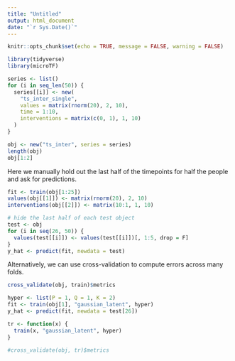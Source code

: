 ```yaml
---
title: "Untitled"
output: html_document
date: "`r Sys.Date()`"
---
```


```r
knitr::opts_chunk$set(echo = TRUE, message = FALSE, warning = FALSE)
```

```r
library(tidyverse)
library(microTF)
```

```r
series <- list()
for (i in seq_len(50)) {
  series[[i]] <- new(
    "ts_inter_single", 
    values = matrix(rnorm(20), 2, 10), 
    time = 1:10, 
    interventions = matrix(c(0, 1), 1, 10)
  )
}

obj <- new("ts_inter", series = series)
length(obj)
obj[1:2]
```

Here we manually hold out the last half of the timepoints for half the people
and ask for predictions.

```r
fit <- train(obj[1:25])
values(obj[[1]]) <- matrix(rnorm(20), 2, 10)
interventions(obj[[2]]) <- matrix(10:1, 1, 10)

# hide the last half of each test object
test <- obj
for (i in seq(26, 50)) {
  values(test[[i]]) <- values(test[[i]])[, 1:5, drop = F]
}
y_hat <- predict(fit, newdata = test)
```

Alternatively, we can use cross-validation to compute errors across many folds.

```r
cross_validate(obj, train)$metrics
```


```r
hyper <- list(P = 1, Q = 1, K = 2)
fit <- train(obj[1], "gaussian_latent", hyper)
y_hat <- predict(fit, newdata = test[26])

tr <- function(x) {
  train(x, "gaussian_latent", hyper)
}

#cross_validate(obj, tr)$metrics
```

